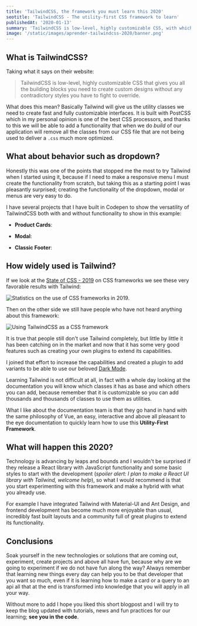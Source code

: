 ```yaml
---
title: 'TailwindCSS, the framework you must learn this 2020'
seotitle: 'TailwindCSS - The utility-first CSS framework to learn'
publishedAt: '2020-01-13'
summary: 'TailwindCSS is low-level, highly customizable CSS, with which to create custom designs without any contradictory styles that we have to override.'
image: '/static/images/aprender-tailwindcss-2020/banner.png'
---
```


## What is TailwindCSS?

Taking what it says on their website:

> TailwindCSS is low-level, highly customizable CSS that gives you all the building blocks you need to create custom designs without any contradictory styles you have to fight to override.

What does this mean? Basically Tailwind will give us the utility classes we need to create fast and fully customizable interfaces. It is built with PostCSS which in my personal opinion is one of the best CSS processors, and thanks to this we will be able to add a functionality that when we do _build_ of our application will remove all the classes from our CSS file that are not being used to deliver a `.css` much more optimized.

## What about behavior such as dropdown?

Honestly this was one of the points that stopped me the most to try Tailwind when I started using it, because if I need to make a responsive menu I must create the functionality from scratch, but taking this as a starting point I was pleasantly surprised; creating the functionality of the dropdown, modal or menus are very easy to do.

I have several projects that I have built in Codepen to show the versatility of TailwindCSS both with and without functionality to show in this example:

- **Product Cards**:

<CodePen codePenId="ZEYvVQq" />

- **Modal**:

<CodePen codePenId="oNgLama" />

- **Classic Footer**:

<CodePen codePenId="xxbYREE" />

## How widely used is Tailwind?

If we look at the [State of CSS - 2019](https://2019.stateofcss.com/technologies/css-frameworks/) on CSS frameworks we see these very favorable results with Tailwind:

<Image
  src="/static/images/aprender-tailwindcss-2020/tailwind-ranking-state-of-css-2019.png"
  alt="Statistics on the use of CSS frameworks in 2019."
  width={1547}
  height={636}
/>

Then on the other side we still have people who have not heard anything about this framework:

<Image
  src="/static/images/aprender-tailwindcss-2020/tailwind-use-state-of-css-2019.png"
  alt="Using TailwindCSS as a CSS framework"
  width={1575}
  height={415}
/>

It is true that people still don't use Tailwind completely, but little by little it has been catching on in the market and now that it has some very good features such as creating your own plugins to extend its capabilities.

I joined that effort to increase the capabilities and created a plugin to add variants to be able to use our beloved [Dark Mode](https://github.com/danestves/tailwindcss-darkmode).

Learning Tailwind is not difficult at all, in fact with a whole day looking at the documentation you will know which classes it has as base and which others you can add, because remember that it is customizable so you can add thousands and thousands of classes to use them as utilities.

What I like about the documentation team is that they go hand in hand with the same philosophy of Vue, an easy, interactive and above all pleasant to the eye documentation to quickly learn how to use this **Utility-First Framework**.

## What will happen this 2020?

Technology is advancing by leaps and bounds and I wouldn't be surprised if they release a React library with JavaScript functionality and some basic styles to start with the development (_spoiler alert: I plan to make a React UI library with Tailwind, welcome help_), so what I would recommend is that you start experimenting with this framework and make a hybrid with what you already use.

For example I have integrated Tailwind with Material-UI and Ant Design, and frontend development has become much more enjoyable than usual, incredibly fast built layouts and a community full of great plugins to extend its functionality.

## Conclusions

Soak yourself in the new technologies or solutions that are coming out, experiment, create projects and above all have fun, because why are we going to experiment if we do not have fun along the way? Always remember that learning new things every day can help you to be that developer that you want so much, even if it is learning how to make a card or a query to an api all that at the end is transformed into knowledge that you will apply in all your way.

Without more to add I hope you liked this short blogpost and I will try to keep the blog updated with tutorials, news and fun practices for our learning; **see you in the code**.
